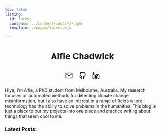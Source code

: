 ```yaml
---
toc: false
listing:
  id: latest
  contents: ../content/post/*/*.qmd
  template: ./pages/latest.ejs

---
```


<center>

# Alfie Chadwick {style="text-align: center"}

<div style="display: flex; justify-content: center; gap: 20px;">
  <a href="mailto:alfiechadwick@hotmail.com" target="_blank" rel="noopener" title="Email">
    <svg xmlns="http://www.w3.org/2000/svg" width="24" height="24" viewBox="0 0 24 24" fill="none" stroke="currentColor" stroke-width="2" stroke-linecap="round" stroke-linejoin="round"><path d="M4 4h16c1.1 0 2 .9 2 2v12c0 1.1-.9 2-2 2H4c-1.1 0-2-.9-2-2V6c0-1.1.9-2 2-2z"></path><polyline points="22,6 12,13 2,6"></polyline></svg>
  </a>

  <a href="https://github.com/Fonzzy1" target="_blank" rel="noopener" title="Github">
    <svg xmlns="http://www.w3.org/2000/svg" width="24" height="24" viewBox="0 0 24 24" fill="none" stroke="currentColor" stroke-width="2" stroke-linecap="round" stroke-linejoin="round"><path d="M9 19c-5 1.5-5-2.5-7-3m14 6v-3.87a3.37 3.37 0 0 0-.94-2.61c3.14-.35 6.44-1.54 6.44-7A5.44 5.44 0 0 0 20 4.77 5.07 5.07 0 0 0 19.91 1S18.73.65 16 2.48a13.38 13.38 0 0 0-7 0C6.27.65 5.09 1 5.09 1A5.07 5.07 0 0 0 5 4.77a5.44 5.44 0 0 0-1.5 3.78c0 5.42 3.3 6.61 6.44 7A3.37 3.37 0 0 0 9 18.13V22"></path></svg>
  </a>

  <a href="https://www.linkedin.com/in/alfie-chadwick-6a773a94/" target="_blank" rel="noopener" title="LinkedIn">
    <svg xmlns="http://www.w3.org/2000/svg" width="24" height="24" viewBox="0 0 24 24" fill="none" stroke="currentColor" stroke-width="2" stroke-linecap="round" stroke-linejoin="round"><path d="M16 8a6 6 0 0 1 6 6v7h-4v-7a2 2 0 0 0-2-2 2 2 0 0 0-2 2v7h-4v-7a6 6 0 0 1 6-6z"></path><rect x="2" y="9" width="4" height="12"></rect><circle cx="4" cy="4" r="2"></circle></svg>
  </a>
</div>

</center>

Hiya, I'm Alfie, a PhD student from Melbourne, Australia.
My research focuses on automated methods for detecting climate change
misinformation, but I also have an interest in a range of fields where
technology has the ability to solve problems in the humanities.
This blog is just a place to put my projects into one place and practice writing
about things that seem cool to me.


<style>

ul {
  padding: 0;
}

</style>
### Latest Posts:


